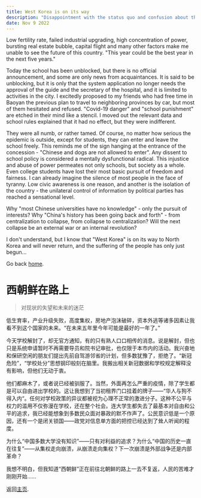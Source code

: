 ```yaml
---
title: West Korea is on its way
description: "Disappointment with the status quo and confusion about the future"
date: Nov 9 2022
---
```


Low fertility rate, failed industrial upgrading, high concentration of power, bursting real estate bubble, capital flight and many other factors make me unable to see the future of this country. "This year could be the best year in the next five years."

Today the school has been unblocked, but there is no official announcement, and some are only news from acquaintances. It is said to be unblocking, but it is only that the system application no longer needs the approval of the guide and the secretary of the hospital, and it is limited to activities in the city. I excitedly proposed to my friends who had free time in Baoyan the previous plan to travel to neighboring provinces by car, but most of them hesitated and refused. "Covid-19 danger" and "school punishment" are etched in their mind like a stencil. I moved out the relevant data and school rules explained that it had no effect, but they were indifferent.

They were all numb, or rather tamed. Of course, no matter how serious the epidemic is outside, except for students, they can enter and leave the school freely. This reminds me of the sign hanging at the entrance of the concession - "Chinese and dogs are not allowed to enter". Any dissent to school policy is considered a mentally dysfunctional radical. This injustice and abuse of power permeates not only schools, but society as a whole. Even college students have lost their most basic pursuit of freedom and fairness. I can already imagine the silence of most people in the face of tyranny. Low civic awareness is one reason, and another is the isolation of the country - the unilateral control of information by political parties has reached a sensational level.

Why "most Chinese universities have no knowledge" - only the pursuit of interests? Why "China's history has been going back and forth" - from centralization to collapse, from collapse to centralization? Will the next collapse be an external war or an internal revolution?

I don't understand, but I know that "West Korea" is on its way to North Korea and will never return, and the suffering of the people has only just begun...

Go back [home](/).

# 西朝鲜在路上
> 对现状的失望和未来的迷茫

低生育率，产业升级失败，高度集权，房地产泡沫破碎，资本外逃等诸多因素让我看不到这个国家的未来。“在未来五年里今年可能是最好的一年了。”

今天学校解封了，却无官方通知，有的只有熟人口口相传的消息。说是解封，但也只是系统申请暂时不再需要导员和院书记审批，也仅限于本市内的活动。我兴奋地和保研空闲的朋友们提出先前自驾游邻省的计划，但多数犹豫了，拒绝了。“新冠危险”，“学校处分”思想钢印般刻在脑里。我搬出相关新冠数据和学校规定解释没有影响，但他们无动于衷。

他们都麻木了，或者说已经被驯服了。当然，外面再怎么严重的疫情，除了学生都是可以自由进出学校的。这让我想到了当初租界门口挂着的牌子——“华人与狗不得入内“。任何对学校政策的异议都被视为心理不正常的激进分子。这种不公平与权力的滥用不仅弥漫在学校，还在整个社会。连大学生都失去了最基本对自由和公平的追求，我已经能想象到多数民众面对暴政的默不作声了。公民意识低是一个原因，还有一个是闭关锁国——政党对信息单方面的把控已经达到了耸人听闻的程度。

为什么“中国多数大学没有知识”——只有对利益的追求？为什么“中国的历史一直在往复”——从集权走向崩溃，从崩溃走向集权？下一次崩溃是外部战争还是内部革命？

我想不明白，但我知道“西朝鲜”正在前往北朝鲜的路上一去不复返，人民的苦难才刚刚开始……

返回[主页](/).
